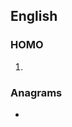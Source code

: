==English==

===HOMO===
{{head|en|noun plural form}}

# {{plural of|dynamicist|lang=en}}

===Anagrams===
* {{anagrams|en|a=acdiimnssty|distamycins|dynasticism|mystacinids}}
